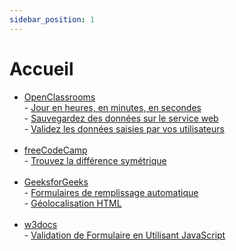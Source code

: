 ```yaml
---
sidebar_position: 1
---
```


# Accueil

<ul className="algo-menu_ul">
    <li class="algo-menu">
        <a href="/docs/Algorithmes/JavaScript/OpenClassrooms/menu">OpenClassrooms</a>
    </li>
        - <a href="Jour_en_heures_en_minutes_en_secondes">Jour en heures, en minutes, en secondes</a><br />
        - <a href="Sauvegardez_des_donnees_sur_le_service_web">Sauvegardez des données sur le service web</a><br />
        - <a href="Validez_les_donnees_saisies_par_vos_utilisateurs">Validez les données saisies par vos utilisateurs</a><br />
        <br />
    <li class="algo-menu">
        <a href="/docs/Algorithmes/JavaScript/freeCodeCamp/menu">freeCodeCamp</a>
    </li>
        - <a href="Trouvez_la_difference_symetrique">Trouvez la différence symétrique</a><br />
        <br />
    <li class="algo-menu">
        <a href="/docs/Algorithmes/JavaScript/GeeksforGeeks/menu">GeeksforGeeks</a>
    </li>
        - <a href="Formulaires_de_remplissage_automatique">Formulaires de remplissage automatique</a><br />
        - <a href="Geolocalisation_HTML">Géolocalisation HTML</a><br />
        <br />
    <li class="algo-menu">
        <a href="/docs/Algorithmes/JavaScript/w3docs/menu">w3docs</a>
    </li>
        - <a href="Validation_de_Formulaire_en_utilisant_JavaScript">Validation de Formulaire en Utilisant JavaScript</a><br />
        <br />
</ul>

